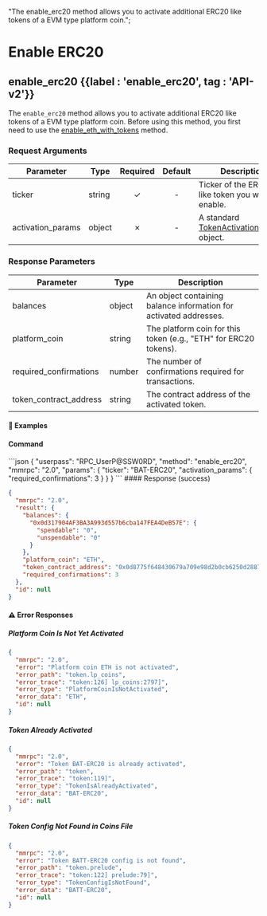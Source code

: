   "The enable_erc20 method allows you to activate additional ERC20 like tokens of a EVM type platform coin.";

# Enable ERC20

## enable\_erc20 {{label : 'enable_erc20', tag : 'API-v2'}}

The `enable_erc20` method allows you to activate additional ERC20 like tokens of a EVM type platform coin. Before using this method, you first need to use the [enable\_eth\_with\_tokens](/komodo-defi-framework/api/v20/coin_activation/enable_eth_with_tokens/) method.

### Request Arguments

| Parameter          | Type   | Required | Default | Description                                                                                                            |
| ------------------ | ------ | :------: | :-----: | ---------------------------------------------------------------------------------------------------------------------- |
| ticker             | string |     ✓    |    -    | Ticker of the ERC20-like token you want to enable.                                                                     |
| activation\_params | object |     ✗    |    -    | A standard [TokenActivationParams](/komodo-defi-framework/api/common_structures/nfts/#token-activation-params) object. |

### Response Parameters

| Parameter                | Type   | Description                                                       |
| ------------------------ | ------ | ----------------------------------------------------------------- |
| balances                 | object | An object containing balance information for activated addresses. |
| platform\_coin           | string | The platform coin for this token (e.g., "ETH" for ERC20 tokens).  |
| required\_confirmations  | number | The number of confirmations required for transactions.            |
| token\_contract\_address | string | The contract address of the activated token.                      |

#### 📌 Examples

#### Command

<CodeGroup title="Enable ERC20" tag="POST" label="enable_erc20" mm2MethodDecorate="true">
  ```json
  {
    "userpass": "RPC_UserP@SSW0RD",
    "method": "enable_erc20",
    "mmrpc": "2.0",
    "params": {
      "ticker": "BAT-ERC20",
      "activation_params": {
        "required_confirmations": 3
      }
    }
  }
  ```
</CodeGroup>

<CollapsibleSection expandedText="Hide Enable ERC20 Response" collapsedText="Show Enable ERC20 Response">
  #### Response (success)

  ```json
  {
    "mmrpc": "2.0",
    "result": {
      "balances": {
        "0x0d317904AF3BA3A993d557b6cba147FEA4DeB57E": {
          "spendable": "0",
          "unspendable": "0"
        }
      },
      "platform_coin": "ETH",
      "token_contract_address": "0x0d8775f648430679a709e98d2b0cb6250d2887ef",
      "required_confirmations": 3
    },
    "id": null
  }
  ```

  #### ⚠️ Error Responses

  ##### Platform Coin Is Not Yet Activated

  ```json
  {
    "mmrpc": "2.0",
    "error": "Platform coin ETH is not activated",
    "error_path": "token.lp_coins",
    "error_trace": "token:126] lp_coins:2797]",
    "error_type": "PlatformCoinIsNotActivated",
    "error_data": "ETH",
    "id": null
  }
  ```

  ##### Token Already Activated

  ```json
  {
    "mmrpc": "2.0",
    "error": "Token BAT-ERC20 is already activated",
    "error_path": "token",
    "error_trace": "token:119]",
    "error_type": "TokenIsAlreadyActivated",
    "error_data": "BAT-ERC20",
    "id": null
  }
  ```

  ##### Token Config Not Found in Coins File

  ```json
  {
    "mmrpc": "2.0",
    "error": "Token BATT-ERC20 config is not found",
    "error_path": "token.prelude",
    "error_trace": "token:122] prelude:79]",
    "error_type": "TokenConfigIsNotFound",
    "error_data": "BATT-ERC20",
    "id": null
  }
  ```
</CollapsibleSection>
